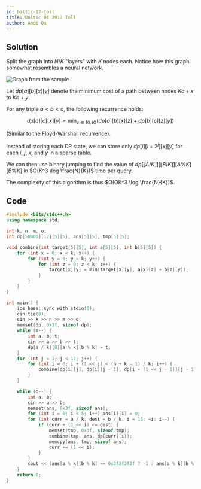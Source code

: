 ```yaml
---
id: baltic-17-toll
title: Baltic OI 2017 Toll
author: Andi Qu
---
```


## Solution

Split the graph into $N / K$ "layers" with $K$ nodes each. Notice how this graph somewhat resembles a neural network.

![Graph from the sample](<Baltic 17-toll/graph.png>)

Let $dp[a][b][x][y]$ denote the minimum cost of a path between nodes $Ka + x$ to $Kb + y$.

For any triple $a < b < c$, the following recurrence holds:

$$
dp[a][c][x][y] = \min_{z \in [0, K)} (dp[a][b][x][z] + dp[b][c][z][y])
$$

(Similar to the Floyd-Warshall recurrence).

Instead of storing each DP state, we can store only $dp[i][i + 2^j][x][y]$ for each $i$, $j$, $x$, and $y$ in a sparse table.

We can then use binary jumping to find the value of $dp[\lfloor A / K \rfloor][\lfloor B / K \rfloor][A \% K][B \% K]$ in $O(K^3 \log \frac{N}{K})$ time per query.

The complexity of this algorithm is thus $O(OK^3 \log \frac{N}{K})$.

## Code

```cpp
#include <bits/stdc++.h>
using namespace std;

int k, n, m, o;
int dp[50000][17][5][5], ans[5][5], tmp[5][5];

void combine(int target[5][5], int a[5][5], int b[5][5]) {
    for (int x = 0; x < k; x++) {
        for (int y = 0; y < k; y++) {
            for (int z = 0; z < k; z++) {
                target[x][y] = min(target[x][y], a[x][z] + b[z][y]);
            }
        }
    }
}

int main() {
    ios_base::sync_with_stdio(0);
    cin.tie(0);
    cin >> k >> n >> m >> o;
    memset(dp, 0x3f, sizeof dp);
    while (m--) {
        int a, b, t;
        cin >> a >> b >> t;
        dp[a / k][0][a % k][b % k] = t;
    }
    for (int j = 1; j < 17; j++) {
        for (int i = 0; i + (1 << j) < (n + k - 1) / k; i++) {
            combine(dp[i][j], dp[i][j - 1], dp[i + (1 << j - 1)][j - 1]);
        }
    }

    while (o--) {
        int a, b;
        cin >> a >> b;
        memset(ans, 0x3f, sizeof ans);
        for (int i = 0; i < 5; i++) ans[i][i] = 0;
        for (int curr = a / k, dest = b / k, i = 16; ~i; i--) {
            if (curr + (1 << i) <= dest) {
                memset(tmp, 0x3f, sizeof tmp);
                combine(tmp, ans, dp[curr][i]);
                memcpy(ans, tmp, sizeof ans);
                curr += (1 << i);
            }
        }
        cout << (ans[a % k][b % k] == 0x3f3f3f3f ? -1 : ans[a % k][b % k]) << '\n';
    }
    return 0;
}
```

